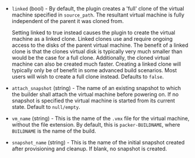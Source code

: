 <!-- Code generated from the comments of the Config struct in builder/vmware/vmx/config.go; DO NOT EDIT MANUALLY -->

- `linked` (bool) - By default, the plugin creates a 'full' clone of the virtual machine
  specified in `source_path`. The resultant virtual machine is fully
  independent of the parent it was cloned from.
  
  Setting linked to true instead causes the plugin to create the virtual
  machine as a linked clone. Linked clones use and require ongoing
  access to the disks of the parent virtual machine. The benefit of a
  linked clone is that the clones virtual disk is typically very much
  smaller than would be the case for a full clone. Additionally, the
  cloned virtual machine can also be created much faster. Creating a
  linked clone will typically only be of benefit in some advanced build
  scenarios. Most users will wish to create a full clone instead.
  Defaults to `false`.

- `attach_snapshot` (string) - The name of an existing snapshot to which the builder shall attach the
  virtual machine before powering on. If no snapshot is specified the
  virtual machine is started from its current state.  Default to
  `null/empty`.

- `vm_name` (string) - This is the name of the `.vmx` file for the virtual machine, without
  the file extension. By default, this is `packer-BUILDNAME`, where
  `BUILDNAME` is the name of the build.

- `snapshot_name` (string) - This is the name of the initial snapshot created after provisioning and
  cleanup. If blank, no snapshot is created.

<!-- End of code generated from the comments of the Config struct in builder/vmware/vmx/config.go; -->
